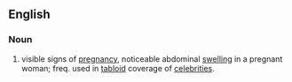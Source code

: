 ==English==

===Noun===
{{en-noun|head=[[baby]] [[bump]]}}
# {{informal}} visible signs of [[pregnancy]], noticeable abdominal [[swelling]] in a pregnant woman; freq. used in [[tabloid]] coverage of [[celebrity|celebrities]].